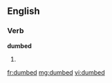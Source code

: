 ==English==

===Verb===
'''dumbed'''

# {{past of|[[dumb]]}}

[[fr:dumbed]]
[[mg:dumbed]]
[[vi:dumbed]]